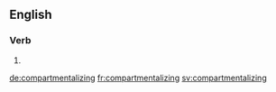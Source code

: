 ==English==

===Verb===
{{head|en}}

# {{present participle of|compartmentalize}}

[[de:compartmentalizing]]
[[fr:compartmentalizing]]
[[sv:compartmentalizing]]
